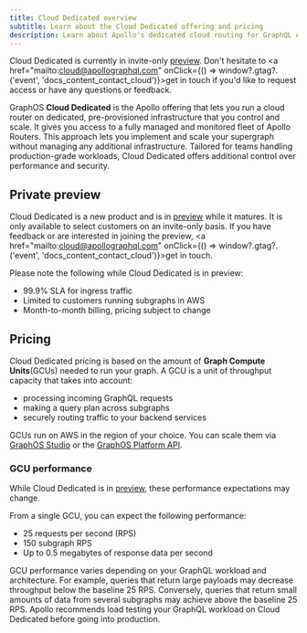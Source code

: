 ```yaml
---
title: Cloud Dedicated overview
subtitle: Learn about the Cloud Dedicated offering and pricing
description: Learn about Apollo's dedicated cloud routing for GraphQL APIs
---
```


<PreviewFeature>

Cloud Dedicated is currently in invite-only [preview](#private-preview). Don't hesitate to <a href="mailto:cloud@apollographql.com" onClick={() => window?.gtag?.('event', 'docs_content_contact_cloud')}>get in touch</a> if you'd like to request access or have any questions or feedback.

</PreviewFeature>

GraphOS **Cloud Dedicated** is the Apollo offering that lets you run a cloud router on dedicated, pre-provisioned infrastructure that you control and scale. It gives you access to a fully managed and monitored fleet of Apollo Routers. This approach lets you implement and scale your supergraph without managing any additional infrastructure. Tailored for teams handling production-grade workloads, Cloud Dedicated offers additional control over performance and security.

## Private preview

Cloud Dedicated is a new product and is in [preview](/resources/product-launch-stages/#preview) while it matures. It is only available to select customers on an invite-only basis. If you have feedback or are interested in joining the preview, <a href="mailto:cloud@apollographql.com" onClick={() => window?.gtag?.('event', 'docs_content_contact_cloud')}>get in touch</a>.

Please note the following while Cloud Dedicated is in preview:

- 99.9% SLA for ingress traffic
- Limited to customers running subgraphs in AWS
- Month-to-month billing, pricing subject to change

## Pricing

Cloud Dedicated pricing is based on the amount of **Graph Compute Units**(GCUs) needed to run your graph. A GCU is a unit of throughput capacity that takes into account:

- processing incoming GraphQL requests
- making a query plan across subgraphs
- securely routing traffic to your backend services

GCUs run on AWS in the region of your choice. You can scale them via [GraphOS Studio](https://studio.apollographql.com?referrer=docs-content) or the [GraphOS Platform API](/graphos/platform-api/).

### GCU performance

<PreviewFeature>

While Cloud Dedicated is in [preview](#private-preview), these performance expectations may change.

</PreviewFeature>

From a single GCU, you can expect the following performance:

- 25 requests per second (RPS)
- 150 subgraph RPS
- Up to 0.5 megabytes of response data per second

GCU performance varies depending on your GraphQL workload and architecture. For example, queries that return large payloads may decrease throughput below the baseline 25 RPS. Conversely, queries that return small amounts of data from several subgraphs may achieve above the baseline 25 RPS. Apollo recommends load testing your GraphQL workload on Cloud Dedicated before going into production.
